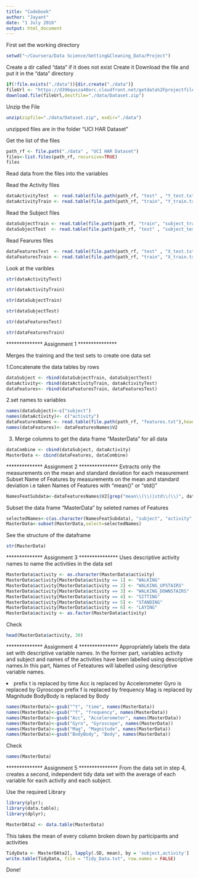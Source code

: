```yaml
---
title: "Codebook"
author: "Jayant"
date: "1 July 2016"
output: html_document
---
```

First set the working directory

```r
setwd("~/Coursera/Data Science/Getting&Cleaning_Data/Project")
```

Create a dir called "data" if it does not exist Create it
Download the file and put it in the "data" directory

```r
if(!file.exists("./data")){dir.create("./data")}
fileUrl <- "https://d396qusza40orc.cloudfront.net/getdata%2Fprojectfiles%2FUCI%20HAR%20Dataset.zip"
download.file(fileUrl,destfile="./data/Dataset.zip")
```
Unzip the File

```r
unzip(zipfile="./data/Dataset.zip", exdir="./data")
```
unzipped files are in the folder "UCI HAR Dataset"

Get the list of the files
```r
path_rf <- file.path("./data" , "UCI HAR Dataset")
files<-list.files(path_rf, recursive=TRUE)
files
```

Read data from the files into the variables

Read the Activity files

```r
dataActivityTest  <- read.table(file.path(path_rf, "test" , "Y_test.txt" ),header = FALSE)
dataActivityTrain <- read.table(file.path(path_rf, "train", "Y_train.txt"),header = FALSE)
```

Read the Subject files

```r
dataSubjectTrain <- read.table(file.path(path_rf, "train", "subject_train.txt"),header = FALSE)
dataSubjectTest  <- read.table(file.path(path_rf, "test" , "subject_test.txt"),header = FALSE)
```

Read Fearures files

```r
dataFeaturesTest  <- read.table(file.path(path_rf, "test" , "X_test.txt" ),header = FALSE)
dataFeaturesTrain <- read.table(file.path(path_rf, "train", "X_train.txt"),header = FALSE)
```

Look at the varibles

```r
str(dataActivityTest)
```

```r
str(dataActivityTrain)
```

```r
str(dataSubjectTrain)
```

```r
str(dataSubjectTest)
```


```r
str(dataFeaturesTest)
```

```r
str(dataFeaturesTrain)
```


************** Assignment 1 ***************

Merges the training and the test sets to create one data set

1.Concatenate the data tables by rows

```r
dataSubject <- rbind(dataSubjectTrain, dataSubjectTest)
dataActivity<- rbind(dataActivityTrain, dataActivityTest)
dataFeatures<- rbind(dataFeaturesTrain, dataFeaturesTest)
```

2.set names to variables

```r
names(dataSubject)<-c("subject")
names(dataActivity)<- c("activity")
dataFeaturesNames <- read.table(file.path(path_rf, "features.txt"),head=FALSE)
names(dataFeatures)<- dataFeaturesNames$V2
```

3. Merge columns to get the data frame "MasterData" for all data

```r
dataCombine <- cbind(dataSubject, dataActivity)
MasterData <- cbind(dataFeatures, dataCombine)
```

************** Assignment 2 ***************
Extracts only the measurements on the mean and standard deviation for each measurement
Subset Name of Features by measurements on the mean and standard deviation
i.e taken Names of Features with "mean()" or "std()"

```r
NamesFeatSubdata<-dataFeaturesNames$V2[grep("mean\\(\\)|std\\(\\)", dataFeaturesNames$V2)]
```

Subset the data frame "MasterData" by seleted names of Features
```r
selectedNames<-c(as.character(NamesFeatSubdata), "subject", "activity" )
MasterData<-subset(MasterData,select=selectedNames)
```

See the structure of the dataframe

```r
str(MasterData)
```

************** Assignment 3 ***************
Uses descriptive activity names to name the activities in the data set

```r
MasterData$activity <- as.character(MasterData$activity)
MasterData$activity[MasterData$activity == 1] <- "WALKING"
MasterData$activity[MasterData$activity == 2] <- "WALKING_UPSTAIRS"
MasterData$activity[MasterData$activity == 3] <- "WALKING_DOWNSTAIRS"
MasterData$activity[MasterData$activity == 4] <- "SITTING"
MasterData$activity[MasterData$activity == 5] <- "STANDING"
MasterData$activity[MasterData$activity == 6] <- "LAYING"
MasterData$activity <- as.factor(MasterData$activity)
```

Check

```r
head(MasterData$activity, 30)
```


************** Assignment 4 ***************
Appropriately labels the data set with descriptive variable names.
In the former part, variables activity and subject and names of the activities 
have been labelled using descriptive names.In this part, Names of Feteatures will 
labelled using descriptive variable names.

<li>
prefix t is replaced by time
Acc is replaced by Accelerometer
Gyro is replaced by Gyroscope
prefix f is replaced by frequency
Mag is replaced by Magnitude
BodyBody is replaced by Body
</li>

```r
names(MasterData)<-gsub("^t", "time", names(MasterData))
names(MasterData)<-gsub("^f", "frequency", names(MasterData))
names(MasterData)<-gsub("Acc", "Accelerometer", names(MasterData))
names(MasterData)<-gsub("Gyro", "Gyroscope", names(MasterData))
names(MasterData)<-gsub("Mag", "Magnitude", names(MasterData))
names(MasterData)<-gsub("BodyBody", "Body", names(MasterData))
```

Check

```r
names(MasterData)
```


************** Assignment 5 ***************
From the data set in step 4, creates a second, independent tidy data set with the average 
of each variable for each activity and each subject.

Use the required Library

```r
library(plyr);
library(data.table);
library(dplyr);
```

```r
MasterDAta2 <- data.table(MasterData)
```

This takes the mean of every column broken down by participants and activities

```r
TidyData <- MasterDAta2[, lapply(.SD, mean), by = 'subject,activity']
write.table(TidyData, file = "Tidy_Data.txt", row.names = FALSE)
```

Done!
